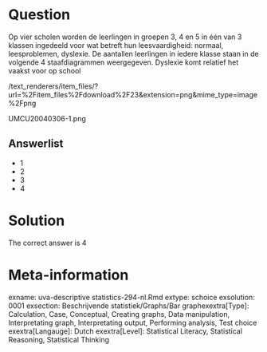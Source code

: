 Question
========

Op vier scholen worden de leerlingen in groepen 3, 4 en 5 in één van 3 klassen ingedeeld voor wat betreft hun leesvaardigheid: normaal, leesproblemen, dyslexie. De aantallen leerlingen in iedere klasse staan in de volgende 4 staafdiagrammen weergegeven. Dyslexie komt relatief het vaakst voor op school 

 /text_renderers/item_files/?url=%2Fitem_files%2Fdownload%2F23&extension=png&mime_type=image%2Fpng 

 UMCU20040306-1.png 

Answerlist
----------
* 1
* 2
* 3
* 4

Solution
========

The correct answer is  4 

Meta-information
================
exname: uva-descriptive statistics-294-nl.Rmd 
extype: schoice 
exsolution: 0001 
exsection: Beschrijvende statistiek/Graphs/Bar graphexextra[Type]: Calculation, Case, Conceptual, Creating graphs, Data manipulation, Interpretating graph, Interpretating output, Performing analysis, Test choice 
exextra[Langauge]: Dutch 
exextra[Level]: Statistical Literacy, Statistical Reasoning, Statistical Thinking 
